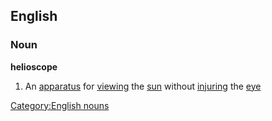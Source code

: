 ==English==
===Noun===
'''helioscope'''
#An [[apparatus]] for [[viewing]] the [[sun]] without [[injuring]] the [[eye]]
[[Category:English nouns]]